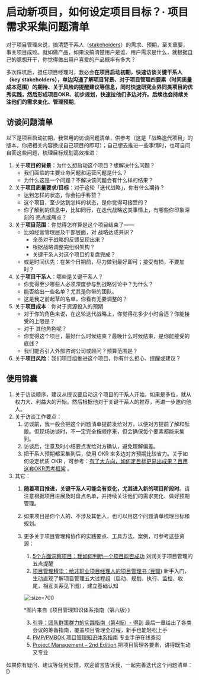# 启动新项目，如何设定项目目标？· 项目需求采集问题清单

对于项目管理来说，搞清楚干系人（[stakeholders](https://opentextbc.ca/projectmanagement/chapter/chapter-5-project-stakeholders-project-management/)）的需求、预期，至关重要，事关项目成败。就如做产品，如果没搞清楚用户是谁、用户需求是什么，就根据自己的臆想开干，你觉得做出用户喜爱的产品概率有多大？

多次踩坑后，担任项目经理时，我必会**在项目启动初期，快速访谈关键干系人（key stakeholders），单边沟通了解项目背景、对于项目管理四要素（时间质量成本范围）的期待、关于风险的提醒建议等信息，同时快速研究业界同类项目的优秀实践，然后形成项目OKR、初步规划，快速拉他们多边对齐。后续也会持续关注他们的需求变化、管理预期**。

## 访谈问题清单

以下是项目启动初期，我常用的访谈问题清单，供参考（这是「战略迭代项目」的版本，你把相关内容换成自己项目的即可）；自己想去推进一些事情时，也可自问自答这些问题，梳理目标规划高效推进：




1. 关于**项目的背景**：为什么想启动这个项目？想解决什么问题？
    - 我们面临的主要业务问题和运营问题是什么？
    - 为什么这是一个问题？不解决该问题会有什么样的结果？
2. 关于**项目质量要求/目标**：对于这轮「迭代战略」，你有什么期待？
    - 达到怎样的状态，你会拍手称赞？
    - 这个项目，至少达到怎样的状态，是你觉得可接受的？
    - 你了解到的信息中，比如同行，在迭代战略这类事情上，有哪些你印象深刻的 亮点或痛点？
3. 关于**项目范围**：你觉得怎样算是这个项目结束了——
    - 比如经营管理层及干部层面，对 战略达成共识？
        - 全员对于战略的反馈呈现出来？
        - 根据战略调整完组织架构？
        - 关键干系人对这个项目的复盘完成？
    - 或是时间优先：在某个日期前，尽力做到最好即可；接受有损，不要加时？
4. 关于**项目干系人**：哪些是关键干系人？
    - 你觉得至少哪些人必须深度参与到战略讨论中？为什么？
    - 能否给出一些名单？尤其是你带的团队。
    - 这是我之前起草的名单，你看有无要调整的？
5. 关于**项目成本**：你对于资源投入的预期
    - 对于你的角色来说，在这轮迭代战略上，你觉得花多少小时合适？你能接受的上限是？
    - 对于 其他角色呢？
    - 你觉得这个项目，最好什么时候结束？最晚什么时候结束，是你能接受的底线？
    - 我们能否引入外部咨询公司或顾问？预算范围是？
6. 关于**项目风险**：我们项目组推进这个项目，你有什么担心、提醒或建议？

## 使用锦囊

1. 关于访谈顺序，建议从提议要启动这个项目的干系人开始，如果是多位，就从权力大、利益大的开始。然后根据他对于关键干系人的推荐，再进一步邀约他人。
2. 关于访谈工作要点：
    1. 访谈前，我一般会把这个问题清单提前发给对方，以便对方提前了解和酝酿。但现场访谈时，不一定完全按顺序来，但会确保每个要素都能采集到。
    2. 访谈后，注意及时小结要点发给对方确认，避免理解偏差。
    3. 把干系人预期都采集到后，使用 OKR 来多边对齐预期比较省力。关于如何设定优质 OKR ，可参考：[有了大方向，如何定目标更易出成果？且用这套OKR思考框架](/basic/mbo-okr-frame) 。
3. 其它：
    1. **随着项目推进，关键干系人可能会有变化，尤其进入新的项目阶段时**。请注意根据项目进展及时盘点名单，并持续关注他们的需求变化、做好预期管理。
    2. 如果项目是你个人的、不涉及其他人，也可以用这个问题清单梳理目标和规划。
    3. 更多关于项目管理和协作的实践要点、工具方法、案例，可参考这些资源：
        1. [5个方面洞察项目：我如何判断一个项目能否成功](https://mp.weixin.qq.com/s/fXuyNfxHp_9eDudBZbMxoA) 刘润关于项目管理的五点提醒
        2. [项目管理精华：给非职业项目经理人的项目管理书 (豆瓣)](https://book.douban.com/subject/26986573/) 新手入门，生动直观了解项目管理五大过程组（启动、规划、执行、监控、收尾，相互关系见下图），建立基础认知
        
        ![](https://cdn.sunnyhuang.net/clipping/pm_process.png/webp ':size=700')
        
        *图片来自《项目管理知识体系指南（第六版）》

        3. [引导：团队群策群力的实践指南（第4版）- 得到](https://m.igetget.com/native/ebook#/ebook/detail?ebookId=BpM1nLOerPa1XOp27zqQ8KGR56loVWrXe2wdLygv94jYmnENDxAMZJBkbNzEblgQ&bookType=2&uid=2sprQFCiw2JzA7oUYRzbXg&os=iOS) 最后一章给出了各类会议的筹备指南，覆盖项目管理全过程，新手也能轻松上手
        4. [PMP/PMBOK 项目管理知识体系指南](http://pmp6.chn.ai/chapter/70) 专业手册在线查阅
        5. [Project Management – 2nd Edition](https://opentextbc.ca/projectmanagement/chapter/chapter-1-project-management-in-industry-project-management/) 把项目管理各要素，讲得既生动又专业

如果你有疑问、建议等任何反馈，欢迎留言告诉我，一起完善迭代这个问题清单：D

